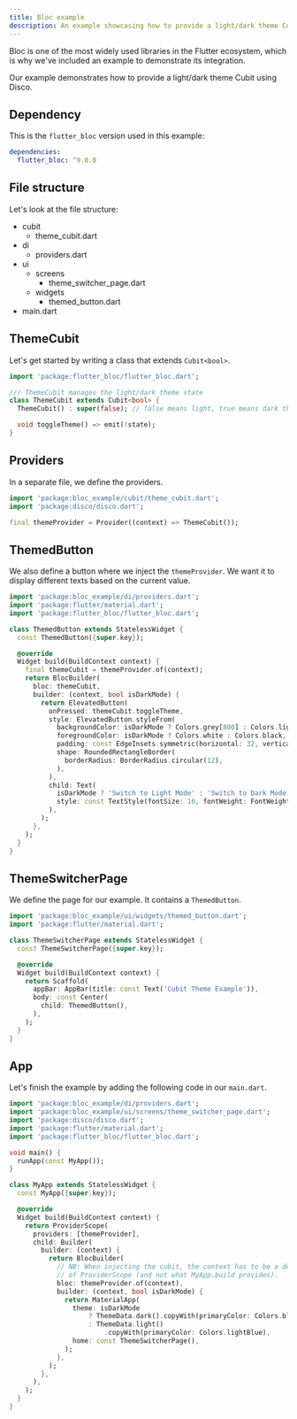 ```yaml
---
title: Bloc example
description: An example showcasing how to provide a light/dark theme Cubit with Disco.
---
```


<LinkCard title="Source code" description="Click here to view the full source code of this example" href="https://github.com/our-creativity/disco/tree/main/examples/bloc" />

Bloc is one of the most widely used libraries in the Flutter ecosystem, which is why we've included an example to demonstrate its integration.

Our example demonstrates how to provide a light/dark theme Cubit using Disco.

## Dependency

This is the `flutter_bloc` version used in this example:

```yaml {2}
dependencies:
  flutter_bloc: ^9.0.0
```

## File structure

Let's look at the file structure:

<FileTree>

- cubit
  - theme_cubit.dart
- di
  - providers.dart
- ui
  - screens
    - theme_switcher_page.dart
  - widgets
    - themed_button.dart
- main.dart

</FileTree>

## ThemeCubit

Let's get started by writing a class that extends `Cubit<bool>`.

```dart title="cubit/theme_cubit.dart"
import 'package:flutter_bloc/flutter_bloc.dart';

/// ThemeCubit manages the light/dark theme state
class ThemeCubit extends Cubit<bool> {
  ThemeCubit() : super(false); // false means light, true means dark theme

  void toggleTheme() => emit(!state);
}
```

## Providers

In a separate file, we define the providers.

```dart title="di/providers.dart"
import 'package:bloc_example/cubit/theme_cubit.dart';
import 'package:disco/disco.dart';

final themeProvider = Provider((context) => ThemeCubit());
```

## ThemedButton

We also define a button where we inject the `themeProvider`. We want it to display different texts based on the current value.

```dart title="ui/widgets/themed_button.dart"
import 'package:bloc_example/di/providers.dart';
import 'package:flutter/material.dart';
import 'package:flutter_bloc/flutter_bloc.dart';

class ThemedButton extends StatelessWidget {
  const ThemedButton({super.key});

  @override
  Widget build(BuildContext context) {
    final themeCubit = themeProvider.of(context);
    return BlocBuilder(
      bloc: themeCubit,
      builder: (context, bool isDarkMode) {
        return ElevatedButton(
          onPressed: themeCubit.toggleTheme,
          style: ElevatedButton.styleFrom(
            backgroundColor: isDarkMode ? Colors.grey[800] : Colors.lightBlue,
            foregroundColor: isDarkMode ? Colors.white : Colors.black,
            padding: const EdgeInsets.symmetric(horizontal: 32, vertical: 16),
            shape: RoundedRectangleBorder(
              borderRadius: BorderRadius.circular(12),
            ),
          ),
          child: Text(
            isDarkMode ? 'Switch to Light Mode' : 'Switch to Dark Mode',
            style: const TextStyle(fontSize: 16, fontWeight: FontWeight.bold),
          ),
        );
      },
    );
  }
}
```

## ThemeSwitcherPage

We define the page for our example. It contains a `ThemedButton`.

```dart title="ui/screens/theme_switcher_page.dart"
import 'package:bloc_example/ui/widgets/themed_button.dart';
import 'package:flutter/material.dart';

class ThemeSwitcherPage extends StatelessWidget {
  const ThemeSwitcherPage({super.key});

  @override
  Widget build(BuildContext context) {
    return Scaffold(
      appBar: AppBar(title: const Text('Cubit Theme Example')),
      body: const Center(
        child: ThemedButton(),
      ),
    );
  }
}
```

## App

Let's finish the example by adding the following code in our `main.dart`.

```dart title="main.dart"
import 'package:bloc_example/di/providers.dart';
import 'package:bloc_example/ui/screens/theme_switcher_page.dart';
import 'package:disco/disco.dart';
import 'package:flutter/material.dart';
import 'package:flutter_bloc/flutter_bloc.dart';

void main() {
  runApp(const MyApp());
}

class MyApp extends StatelessWidget {
  const MyApp({super.key});

  @override
  Widget build(BuildContext context) {
    return ProviderScope(
      providers: [themeProvider],
      child: Builder(
        builder: (context) {
          return BlocBuilder(
            // NB: When injecting the cubit, the context has to be a descendant
            // of ProviderScope (and not what MyApp.build provides).
            bloc: themeProvider.of(context),
            builder: (context, bool isDarkMode) {
              return MaterialApp(
                theme: isDarkMode
                    ? ThemeData.dark().copyWith(primaryColor: Colors.blueGrey)
                    : ThemeData.light()
                        .copyWith(primaryColor: Colors.lightBlue),
                home: const ThemeSwitcherPage(),
              );
            },
          );
        },
      ),
    );
  }
}
```

